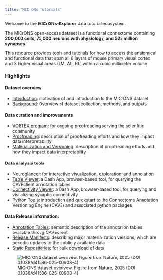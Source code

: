 ```yaml
---
title: "MICrONs Tutorials"
---
```


Welcome to the **MICrONs-Explorer** data tutorial ecosystem.

The MICrONS open-access dataset is a  functional connectome containing __200,000 cells, 75,000 neurons with physiology, and 523 million synapses.__

This resource provides tools and tutorials for how to access the anatomical and functional data that span all 6 layers of mouse primary visual cortex and 3 higher visual areas (LM, AL, RL) within a cubic millimeter volume.

<h3> Highlights </h3>

<h4> Dataset overview </h4>

::::{.grid}

:::{.g-col-6}

* [Introduction](introduction.html): motivation of and introduction to the MICrONS dataset 
* [Background](background.html): Overview of dataset collection, methods, and outputs
 
<h4> Data curation and improvements </h4>

* [VORTEX program](vortex-overview.html): for ongoing proofreading serving the scienfitic community
* [Proofreading](proofreading.html): description of proofreading efforts and how they impact data interpretability
* [Materialization and Versioning](materialization-version.html): description of proofreading efforts and how they impact data interpretability

  
<h4> Data analysis tools </h4> 

* [Neuroglancer](neuroglancer-basic.html): for interactive visualization, exploration, and annotation
* [Table Viewer](dash-table-viewer.html): a Dash App, browser-based tool, for querying the CAVEclient annotation tables
* [Connectivity Viewer](dash-connectivity-viewer.html): a Dash App, browser-based tool, for querying and visualizing synaptic connectivity
* [Python Tools](python-tools.html): introduction and quickstart to the Connectome Annotation Versioning Engine (CAVE) and associated python packages


<h4> Data Release information: </h4> 

* [Annotation Tables](annotation-tables.html): semantic description of the annotation tables available throug CAVEclient
* [Release Manifests](release_manifests/version-1300.html): describing major materialization versions, which are periodic updates to the publicly available data 
* [Static Repositories](static-repositories.html): for bulk download of data
  
:::

:::{.g-col-6}

![MICrONS dataset overivew. Figure from Nature, 2025 (DOI 0.1038/d41586-025-00908-4)](img/nature/nature_graphical_abstract.webp)

:::

::::

